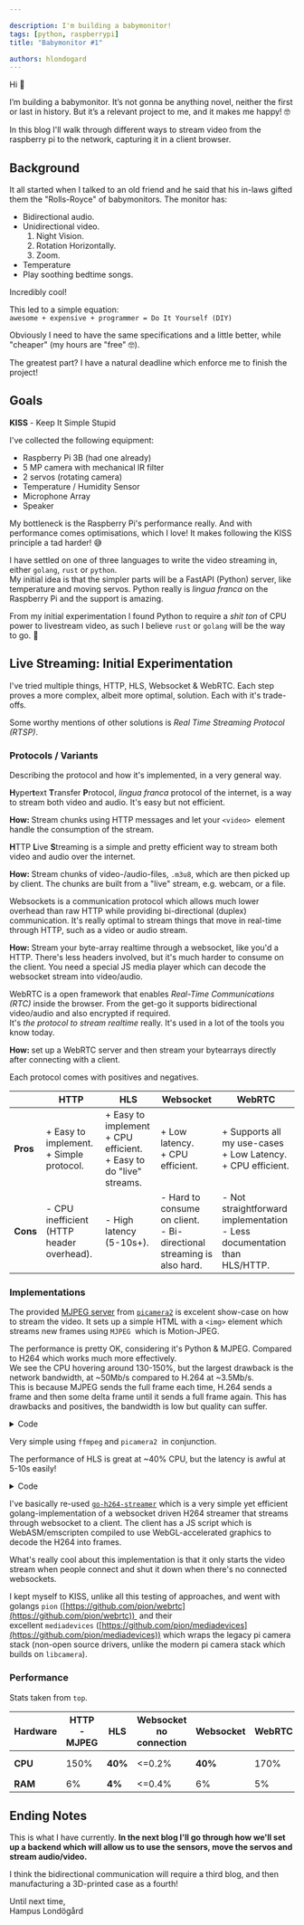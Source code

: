 ```yaml
---

description: I'm building a babymonitor!
tags: [python, raspberrypi]
title: "Babymonitor #1"

authors: hlondogard
---
```



Hi 👋

I’m building a babymonitor. It’s not gonna be anything novel, neither the first or last in history. But it’s a relevant project to me, and it makes me happy! 🤓

In this blog I'll walk through different ways to stream video from the raspberry pi to the network, capturing it in a client browser.
  
<!--truncate-->
## Background

It all started when I talked to an old friend and he said that his in-laws gifted them the "Rolls-Royce" of babymonitors. The monitor has:

- Bidirectional audio.
- Unidirectional video.
    1. Night Vision.
    2. Rotation Horizontally.
    3. Zoom.
- Temperature
- Play soothing bedtime songs.

Incredibly cool!  

This led to a simple equation:  
`awesome + expensive + programmer = Do It Yourself (DIY)`

Obviously I need to have the same specifications and a little better, while "cheaper" (my hours are "free" 🤓).  

The greatest part? I have a natural deadline which enforce me to finish the project!

  

## Goals

**KISS** \- Keep It Simple Stupid

I've collected the following equipment:

- Raspberry Pi 3B (had one already)
- 5 MP camera with mechanical IR filter
- 2 servos (rotating camera)
- Temperature / Humidity Sensor
- Microphone Array
- Speaker


My bottleneck is the Raspberry Pi's performance really. And with performance comes optimisations, which I love! It makes following the KISS principle a tad harder! 😅

I have settled on one of three languages to write the video streaming in, either `golang`, `rust` or `python`.  
My initial idea is that the simpler parts will be a FastAPI (Python) server, like temperature and moving servos. Python really is _lingua franca_ on the Raspberry Pi and the support is amazing.  

From my initial experimentation I found Python to require a _shit ton_ of CPU power to livestream video, as such I believe `rust` or `golang` will be the way to go. 🚀

## Live Streaming: Initial Experimentation

I've tried multiple things, HTTP, HLS, Websocket & WebRTC. Each step proves a more complex, albeit more optimal, solution. Each with it's trade-offs.

Some worthy mentions of other solutions is _Real Time Streaming Protocol (RTSP)_.

### Protocols / Variants

Describing the protocol and how it's implemented, in a very general way.

<Tabs groupId="stream">
  <TabItem value="http" label="HTTP" default>
    <p><b>H</b>yper<strong>t</strong>ext <strong>T</strong>ransfer <strong>P</strong>rotocol, <em>lingua franca</em> protocol of the internet, is a way to stream both video and audio. It&#39;s easy but not efficient.</p>
    <p><b>How: </b> Stream chunks using HTTP messages and let your <code>&lt;video&gt;</code>  element handle the consumption of the stream.</p>
  </TabItem>
  <TabItem value="hls" label="HLS">
    <p><strong>H</strong>TTP <strong>L</strong>ive <strong>S</strong>treaming is a simple and pretty efficient way to stream both video and audio over the internet.</p>
    <p><b>How: </b> Stream chunks of video-/audio-files, <code>.m3u8</code>, which are then picked up by client. The chunks are built from a &quot;live&quot; stream, e.g. webcam, or a file.</p>
  </TabItem>
  <TabItem value="websocket" label="Websocket">
    <p>Websockets is a communication protocol which allows much lower overhead than raw HTTP while providing bi-directional (duplex) communication. It's really optimal to stream things that move in real-time through HTTP, such as a video or audio stream.</p>
    <p><b>How: </b> Stream your byte-array realtime through a websocket, like you'd a HTTP. There's less headers involved, but it's much harder to consume on the client. You need a special JS media player which can decode the websocket stream into video/audio. </p>
  </TabItem>
  <TabItem value="webrtc" label="WebRTC">
    <p>WebRTC is a open framework that enables <em>Real-Time Communications (RTC)</em> inside the browser. From the get-go it supports bidirectional video/audio and also encrypted if required.<br/>    It&#39;s <em>the protocol to stream realtime</em> really. It&#39;s used in a lot of the tools you know today.</p>
    <p><b>How: </b> set up a WebRTC server and then stream your bytearrays directly after connecting with a client.</p>
  </TabItem>
</Tabs>

Each protocol comes with positives and negatives.

|  | HTTP | HLS | Websocket | WebRTC |
| --- | --- | --- | --- | --- |
| **Pros** | + Easy to implement.<br/>+ Simple protocol. | + Easy to implement<br/>+ CPU efficient.<br/>+ Easy to do "live" streams. | + Low latency.<br/>+ CPU efficient. | + Supports all my use-cases<br/>+ Low Latency.<br/>+ CPU efficient. |
| **Cons** | - CPU inefficient (HTTP header overhead). | - High latency (5-10s+).  | - Hard to consume on client.<br/>- Bi-directional streaming is also hard. | - Not straightforward implementation<br/>- Less documentation than HLS/HTTP. |

### Implementations



<Tabs groupId="stream">
  <TabItem value="http" label="HTTP - MJPEG">

The provided [MJPEG server](https://raw.githubusercontent.com/raspberrypi/picamera2/main/examples/mjpeg_server.py) from [`picamera2`](https://github.com/raspberrypi/picamera2) is excelent show-case on how to stream the video. It sets up a simple HTML with a `<img>` element which streams new frames using `MJPEG`  which is Motion-JPEG.

The performance is pretty OK, considering it's Python & MJPEG. Compared to H264 which works much more effectively.   
We see the CPU hovering around 130-150%, but the largest drawback is the network bandwidth, at ~50Mb/s compared to H.264 at ~3.5Mb/s.  
This is because MJPEG sends the full frame each time, H.264 sends a frame and then some delta frame until it sends a full frame again. This has drawbacks and positives, the bandwidth is low but quality can suffer.


<details>
<summary>Code</summary>

```python
#!/usr/bin/python3

# Mostly copied from https://picamera.readthedocs.io/en/release-1.13/recipes2.html
# Run this script, then point a web browser at http:<this-ip-address>:8000
# Note: needs simplejpeg to be installed (pip3 install simplejpeg).

import io
import logging
import socketserver
from http import server
from threading import Condition, Thread

from picamera2 import Picamera2
from picamera2.encoders import JpegEncoder
from picamera2.outputs import FileOutput

PAGE = """\
<html>
<head>
<title>picamera2 MJPEG streaming demo</title>
</head>
<body>
<h1>Picamera2 MJPEG Streaming Demo</h1>
<img src="stream.mjpg" width="640" height="480" />
</body>
</html>
"""


class StreamingOutput(io.BufferedIOBase):
    def __init__(self):
        self.frame = None
        self.condition = Condition()

    def write(self, buf):
        with self.condition:
            self.frame = buf
            self.condition.notify_all()


class StreamingHandler(server.BaseHTTPRequestHandler):
    def do_GET(self):
        if self.path == '/':
            self.send_response(301)
            self.send_header('Location', '/index.html')
            self.end_headers()
        elif self.path == '/index.html':
            content = PAGE.encode('utf-8')
            self.send_response(200)
            self.send_header('Content-Type', 'text/html')
            self.send_header('Content-Length', len(content))
            self.end_headers()
            self.wfile.write(content)
        elif self.path == '/stream.mjpg':
            self.send_response(200)
            self.send_header('Age', 0)
            self.send_header('Cache-Control', 'no-cache, private')
            self.send_header('Pragma', 'no-cache')
            self.send_header('Content-Type', 'multipart/x-mixed-replace; boundary=FRAME')
            self.end_headers()
            try:
                while True:
                    with output.condition:
                        output.condition.wait()
                        frame = output.frame
                    self.wfile.write(b'--FRAME\r\n')
                    self.send_header('Content-Type', 'image/jpeg')
                    self.send_header('Content-Length', len(frame))
                    self.end_headers()
                    self.wfile.write(frame)
                    self.wfile.write(b'\r\n')
            except Exception as e:
                logging.warning(
                    'Removed streaming client %s: %s',
                    self.client_address, str(e))
        else:
            self.send_error(404)
            self.end_headers()


class StreamingServer(socketserver.ThreadingMixIn, server.HTTPServer):
    allow_reuse_address = True
    daemon_threads = True


picam2 = Picamera2()
picam2.configure(picam2.create_video_configuration(main={"size": (640, 480)}))
output = StreamingOutput()
picam2.start_recording(JpegEncoder(), FileOutput(output))

try:
    address = ('', 8000)
    server = StreamingServer(address, StreamingHandler)
    server.serve_forever()
finally:
    picam2.stop_recording()
```

</details>


  </TabItem>
  <TabItem value="hls" label="HLS">

Very simple using `ffmpeg` and `picamera2`  in conjunction. 

The performance of HLS is great at ~40% CPU, but the latency is awful at 5-10s easily!

<details>
<summary>Code</summary>
<Tabs>
<TabItem value="python" label="Python">

```python
import time
from picamera2.outputs import FfmpegOutput
from picamera2.encoders import H264Encoder, Quality
from picamera2 import Picamera2


picam2 = Picamera2()
picam2.configure(picam2.create_video_configuration(main={"size": (640, 480)}))
encoder = H264Encoder(bitrate=1000000, repeat=True, iperiod=15)
output = FfmpegOutput("-f hls -hls_time 4 -hls_list_size 5 -hls_flags delete_segments -hls_allow_cache 0 stream.m3u8")
picam2.start_recording(encoder, output)
time.sleep(9999999)
```

</TabItem>
<TabItem value="html" label="HTML">

```html
<video width="320" height="240" controls autoplay>
    <source src="stream.m3u8" type="application/x-mpegURL" />
    Your browser does not support the video tag.
</video>
```

</TabItem>
</Tabs>


</details>

  </TabItem>
  <TabItem value="websocket" label="Websocket">

I've basically re-used [`go-h264-streamer`](https://github.com/bezineb5/go-h264-streamer) which is a very simple yet efficient golang-implementation of a websocket driven H264 streamer that streams through websocket to a client. The client has a JS script which is WebASM/emscripten compiled to use WebGL-accelerated graphics to decode the H264 into frames. 

What's really cool about this implementation is that it only starts the video stream when people connect and shut it down when there's no connected websockets.

  </TabItem>
  <TabItem value="webrtc" label="WebRTC">

I kept myself to KISS, unlike all this testing of approaches, and went with golangs `pion` ([https://github.com/pion/webrtc](https://github.com/pion/webrtc))  and their excellent `mediadevices` ([https://github.com/pion/mediadevices](https://github.com/pion/mediadevices)) which wraps the legacy pi camera stack (non-open source drivers, unlike the modern pi camera stack which builds on `libcamera`).

  </TabItem>
</Tabs>
  

### Performance

Stats taken from `top`.

| Hardware | HTTP - MJPEG | HLS | Websocket no connection | Websocket | WebRTC | WebRTC (`aiortc`) |
| --- | --- | --- | --- | --- | --- | --- |
| **CPU** | 150% | **40%** | <=0.2% | **40%** | 170% | 250-350% |
| **RAM** | 6% | **4%** | <=0.4% | 6% | 5% | |


## Ending Notes

This is what I have currently. **In the next blog I'll go through how we'll set up a backend which will allow us to use the sensors, move the servos and stream audio/video.**

I think the bidirectional communication will require a third blog, and then manufacturing a 3D-printed case as a fourth!
  

Until next time,  
Hampus Londögård